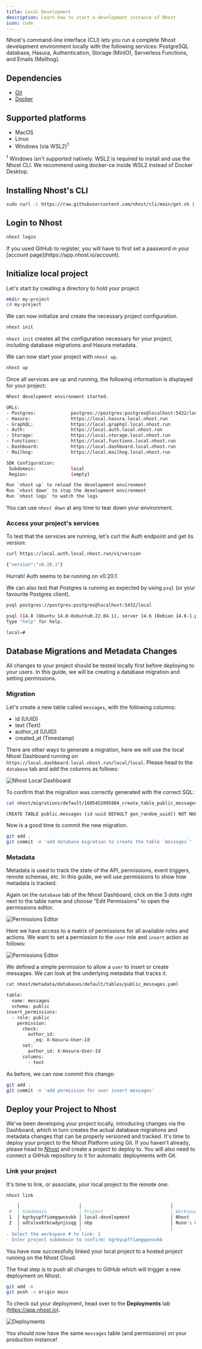 ```yaml
---
title: Local Development
description: Learn how to start a development instance of Nhost
icon: code
---
```


Nhost's command-line interface (CLI) lets you run a complete Nhost development environment locally with the following services: PostgreSQL database, Hasura, Authentication, Storage (MinIO), Serverless Functions, and Emails (Mailhog).

## Dependencies

- [Git](https://git-scm.com/downloads)
- [Docker](https://www.docker.com/get-started)

## Supported platforms

- MacOS
- Linux
- Windows (via WSL2)<sup>1</sup>

<Warning>
<sup>1</sup> Windows isn't supported natively. WSL2 is required to install and use the Nhost CLI. We recommend using docker-ce inside WSL2 instead of Docker Desktop.
</Warning>

## Installing Nhost's CLI

```bash
sudo curl -L https://raw.githubusercontent.com/nhost/cli/main/get.sh | bash
```

## Login to Nhost

```bash
nhost login
```

<Info>
  If you used GitHub to register, you will have to first set a password in your [account
  page](https://app.nhost.io/account).
</Info>

## Initialize local project

Let's start by creating a directory to hold your project.

```bash
mkdir my-project
cd my-project
```

We can now initialize and create the necessary project configuration.

```bash
nhost init
```

`nhost init` creates all the configuration necessary for your project, including database migrations and Hasura metadata.

We can now start your project with `nhost up`.

```bash
nhost up
```

Once all services are up and running, the following information is displayed for your project:

```bash
Nhost development environment started.

URLs:
- Postgres:             postgres://postgres:postgres@localhost:5432/local
- Hasura:               https://local.hasura.local.nhost.run
- GraphQL:              https://local.graphql.local.nhost.run
- Auth:                 https://local.auth.local.nhost.run
- Storage:              https://local.storage.local.nhost.run
- Functions:            https://local.functions.local.nhost.run
- Dashboard:            https://local.dashboard.local.nhost.run
- Mailhog:              https://local.mailhog.local.nhost.run

SDK Configuration:
 Subdomain:             local
 Region:                (empty)

Run `nhost up` to reload the development environment
Run `nhost down` to stop the development environment
Run `nhost logs` to watch the logs

```

You can use `nhost down` at any time to tear down your environment.

### Access your project's services

To test that the services are running, let's curl the Auth endpoint and get its version:

```bash
curl https://local.auth.local.nhost.run/v1/version

{"version":"v0.20.1"}
```

Hurrah! Auth seems to be running on v0.20.1.

We can also test that Postgres is running as expected by using `psql` (or your favourite Postgres client).

```bash
psql postgres://postgres:postgres@localhost:5432/local

psql (14.8 (Ubuntu 14.8-0ubuntu0.22.04.1), server 14.6 (Debian 14.6-1.pgdg110+1))
Type "help" for help.

local=#
```

## Database Migrations and Metadata Changes

All changes to your project should be tested locally first before deploying to your users. In this guide, we will be creating a database migration and setting permissions.

### Migration

Let's create a new table called `messages`, with the following columns:

- id (UUID)
- text (Text)
- author_id (UUID)
- created_at (Timestamp)

There are other ways to generate a migration, here we will use the local Nhost Dashboard running on `https://local.dashboard.local.nhost.run/local/local`. Please head to the `database` tab and add the columns as follows:

![Nhost Local Dashboard](/images/cli/create-table-messages.png)

To confirm that the migration was correctly generated with the correct SQL:

```bash
cat nhost/migrations/default/1685452095884_create_table_public_messages/up.sql

CREATE TABLE public.messages (id uuid DEFAULT gen_random_uuid() NOT NULL, text text NOT NULL, author_id uuid NOT NULL, created_at timestamp DEFAULT now() NOT NULL, PRIMARY KEY (id));
```

Now is a good time to commit the new migration.

```bash
git add .
git commit -m 'add database migration to create the table `messages`'
```

### Metadata

Metadata is used to track the state of the API, permissions, event triggers, remote schemas, etc. In this guide, we will use permissions to show how metadata is tracked.

Again on the `database` tab of the Nhost Dashboard, click on the 3 dots right next to the table name and choose "Edit Permissions" to open the permissions editor.

![Permissions Editor](/images/cli/matrix-permissions.png)

Here we have access to a matrix of permissions for all available roles and actions. We want to set a permission to the `user` role and `insert` action as follows:

![Permissions Editor](/images/cli/insert-permissions.png)

We defined a simple permission to allow a `user` to insert or create messages. We can look at the underlying metadata that tracks it.

```bash
cat nhost/metadata/databases/default/tables/public_messages.yaml

table:
  name: messages
  schema: public
insert_permissions:
  - role: public
    permission:
      check:
        author_id:
          _eq: X-Hasura-User-Id
      set:
        author_id: X-Hasura-User-Id
      columns:
        - text
```

As before, we can now commit this change:

```bash
git add .
git commit -m 'add permission for user insert messages'
```

## Deploy your Project to Nhost

We've been developing your project locally, introducing changes via the Dashboard, which in turn creates the actual database migrations and metadata changes that can be properly versioned and tracked. It's time to deploy your project to the Nhost Platform using Git. If you haven't already, please head to [Nhost](https://app.nhost.io) and create a project to deploy to. You will also need to connect a GitHub repository to it for automatic deployments with Git.

### Link your project

It's time to link, or associate, your local project to the remote one:

```bash
nhost link

    │                      │                                 │                  │              │
 #  │ Subdomain            │ Project                         │ Workspace        │ Region       │
 1  │ kgrbyupffiamgqwnovkb │ local-development               │ Nhost            │ eu-central-1 │
 2  │ odtxlexktkcwdynjssqg │ nbp                             │ Nuno's Workspace │ eu-central-1 │
    │                      │                                 │                  │              │
- Select the workspace # to link: 1
- Enter project subdomain to confirm: kgrbyupffiamgqwnovkb
```

You have now successfully linked your local project to a hosted project running on the Nhost Cloud.

The final step is to push all changes to GitHub which will trigger a new deployment on Nhost.

```bash
git add -A
git push -u origin main
```

To check out your deployment, head over to the **Deployments** tab (https://app.nhost.io).

![Deployments](/images/cli/deployments.png)

You should now have the same `messages` table (and permissions) on your production instance!
